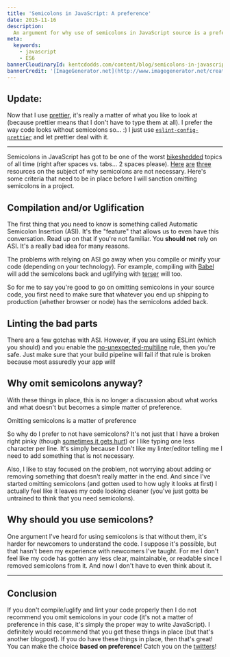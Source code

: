 ```yaml
---
title: 'Semicolons in JavaScript: A preference'
date: 2015-11-16
description:
  An argument for why use of semicolons in JavaScript source is a preference
meta:
  keywords:
    - javascript
    - ES6
bannerCloudinaryId: kentcdodds.com/content/blog/semicolons-in-javascript-a-preference/banner
bannerCredit: '[ImageGenerator.net](http://www.imagegenerator.net/create/clippy)'
---
```


## Update:

Now that I use [prettier](https://github.com/prettier/prettier), it's really a
matter of what you like to look at (because prettier means that I don't have to
type them at all). I prefer the way code looks without semicolons so… :) I just
use [`eslint-config-prettier`](https://npm.im/eslint-config-prettier) and let
prettier deal with it.

---

Semicolons in JavaScript has got to be one of the worst
[bikeshedded](https://en.wikipedia.org/wiki/Parkinson%27s_law_of_triviality)
topics of all time (right after spaces vs. tabs... 2 spaces please).
[Here](http://blog.izs.me/post/2353458699/an-open-letter-to-javascript-leaders-regarding)
[are](http://inimino.org/~inimino/blog/javascript_semicolons)
[three](https://youtu.be/gsfbh17Ax9I) resources on the subject of why semicolons
are not necessary. Here's some criteria that need to be in place before I will
sanction omitting semicolons in a project.

## Compilation and/or Uglification

The first thing that you need to know is something called Automatic Semicolon
Insertion (ASI). It's the "feature" that allows us to even have this
conversation. Read up on that if you're not familiar. You **should not** rely on
ASI. It's a really bad idea for many reasons.

The problems with relying on ASI go away when you compile or minify your code
(depending on your technology). For example, compiling with
[Babel](http://babeljs.io) will add the semicolons back and uglifying with
[terser](https://github.com/terser/terser) will too.

So for me to say you're good to go on omitting semicolons in your source code,
you first need to make sure that whatever you end up shipping to production
(whether browser or node) has the semicolons added back.

## Linting the bad parts

There are a few gotchas with ASI. However, if you are using ESLint (which you
should) and you enable the
[no-unexpected-multiline](http://eslint.org/docs/rules/no-unexpected-multiline)
rule, then you're safe. Just make sure that your build pipeline will fail if
that rule is broken because most assuredly your app will!

## Why omit semicolons anyway?

With these things in place, this is no longer a discussion about what works and
what doesn't but becomes a simple matter of preference.

<callout-success class="important">
	Omitting semicolons is a matter of preference
</callout-success>

So why do I prefer to not have semicolons? It's not just that I have a broken
right pinky (though
[sometimes it gets hurt](https://twitter.com/kentcdodds/status/925901200624558080))
or I like typing one less character per line. It's simply because I don't like
my linter/editor telling me I need to add something that is not necessary.

Also, I like to stay focused on the problem, not worrying about adding or
removing something that doesn't really matter in the end. And since I've started
omitting semicolons (and gotten used to how ugly it looks at first) I actually
feel like it leaves my code looking cleaner (you've just gotta be untrained to
think that you need semicolons).

## Why should you use semicolons?

One argument I've heard for using semicolons is that without them, it's harder
for newcomers to understand the code. I suppose it's possible, but that hasn't
been my experience with newcomers I've taught. For me I don't feel like my code
has gotten any less clear, maintainable, or readable since I removed semicolons
from it. And now I don't have to even think about it.

---

## Conclusion

If you don't compile/uglify and lint your code properly then I do not recommend
you omit semicolons in your code (it's not a matter of preference in this case,
it's simply the proper way to write JavaScript). I definitely would recommend
that you get these things in place (but that's another blogpost). If you do have
these things in place, then that's great! You can make the choice **based on
preference**! Catch you on the [twitters](https://twitter.com/kentcdodds)!
